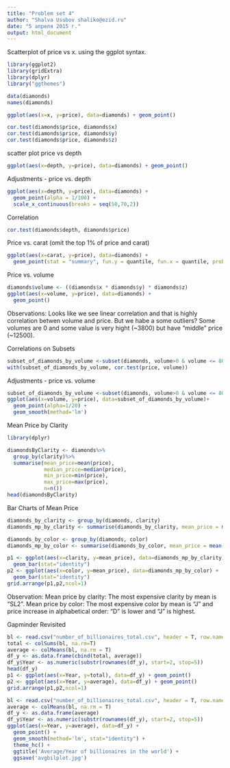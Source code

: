 ```yaml
---
title: "Problem set 4"
author: "Shalva Usubov shaliko@ezid.ru"
date: "5 апреля 2015 г."
output: html_document
---
```


Scatterplot of price vs x. using the ggplot syntax.
```r
library(ggplot2)
library(gridExtra)
library(dplyr)
library("ggthemes")

data(diamonds)
names(diamonds)
```

```r
ggplot(aes(x=x, y=price), data=diamonds) + geom_point()
```

```r
cor.test(diamonds$price, diamonds$x)
cor.test(diamonds$price, diamonds$y)
cor.test(diamonds$price, diamonds$z)
```


scatter plot price vs depth
```r
ggplot(aes(x=depth, y=price), data=diamonds) + geom_point()
```

Adjustments - price vs. depth
```r
ggplot(aes(x=depth, y=price), data=diamonds) + 
  geom_point(alpha = 1/100) +
  scale_x_continuous(breaks = seq(50,70,2))
```

Correlation
```r
cor.test(diamonds$depth, diamonds$price)
```

Price vs. carat (omit the top 1% of price and carat)
```r
ggplot(aes(x=carat, y=price), data=diamonds) +
  geom_point(stat = "summary", fun.y = quantile, fun.x = quantile, probs = 0.99)
```

Price vs. volume
```r
diamonds$volume <- ((diamonds$x * diamonds$y) * diamonds$z)
ggplot(aes(x=volume, y=price), data=diamonds) +
  geom_point()
```

Observations:
Looks like we see linear correlation and that is highly correlation betwen volume and price. But we habe a some outliers? Some volumes are 0 and some value is very hight (~3800) but have "middle" price (~12500).

Correlations on Subsets
```r
subset_of_diamonds_by_volume <-subset(diamonds, volume>0 & volume <= 800) 
with(subset_of_diamonds_by_volume, cor.test(price, volume))
```

 Adjustments - price vs. volume
```r
subset_of_diamonds_by_volume <-subset(diamonds, volume>0 & volume <= 800) 
ggplot(aes(x=volume, y=price), data=subset_of_diamonds_by_volume)+
  geom_point(alpha=1/20) +
  geom_smooth(method='lm')
```

Mean Price by Clarity
```r
library(dplyr)

diamondsByClarity <- diamonds%>%
  group_by(clarity)%>%
  summarise(mean_price=mean(price),
            median_price=median(price),
            min_price=min(price),
            max_price=max(price),
            n=n())
head(diamondsByClarity)
```

Bar Charts of Mean Price
```r
diamonds_by_clarity <- group_by(diamonds, clarity)
diamonds_mp_by_clarity <- summarise(diamonds_by_clarity, mean_price = mean(price))

diamonds_by_color <- group_by(diamonds, color)
diamonds_mp_by_color <- summarise(diamonds_by_color, mean_price = mean(price))

p1 <- ggplot(aes(x=clarity, y=mean_price), data=diamonds_mp_by_clarity) +
  geom_bar(stat="identity")
p2 <- ggplot(aes(x=color, y=mean_price), data=diamonds_mp_by_color) +
  geom_bar(stat="identity")
grid.arrange(p1,p2,ncol=1)
```

Observation:
Mean price by clarity: The most expensive clarity by mean is "SL2".
Mean price by color: The most expensive color by mean is "J" and price increase in alphabetical order: "D" is lower and "J" is highest.


Gapminder Revisited
```r
bl <- read.csv("number_of_billionaires_total.csv", header = T, row.names=1)
total <- colSums(bl, na.rm=T)
average <- colMeans(bl, na.rm = T)
df_y <- as.data.frame(cbind(total, average))
df_y$Year <- as.numeric(substr(rownames(df_y), start=2, stop=5))
head(df_y)
p1 <- ggplot(aes(x=Year, y=total), data=df_y) + geom_point()
p2 <- ggplot(aes(x=Year, y=average), data=df_y) + geom_point()
grid.arrange(p1,p2,ncol=1)
```

```r
bl <- read.csv("number_of_billionaires_total.csv", header = T, row.names=1)
average <- colMeans(bl, na.rm = T)
df_y <- as.data.frame(average)
df_y$Year <- as.numeric(substr(rownames(df_y), start=2, stop=5))
ggplot(aes(x=Year, y=average), data=df_y) + 
  geom_point() +
  geom_smooth(method='lm', stat="identity") +
  theme_hc() +
  ggtitle('Average/Year of billionaires in the world') +
  ggsave('avgbilplot.jpg')
```
